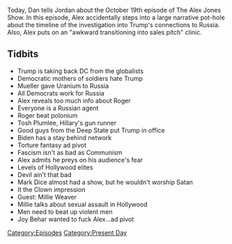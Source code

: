 {{DEFAULTSORT:
    #_EPISODE_0094:October 19, 2017
}}{{Episode
    | title           = October 19, 2017
    | caption         = [https://knowledgefight.libsyn.com/knowledge-fight-october-19-2017 Listen to this episode on Libsyn]
    | episodeNumber   = 94
    | length          = 01:31:19
    | airDate         = October 20, 2017
    | coverageDate    = October 19, 2017
    | episodeType     = [[:Category:Present Day|Present Day]]
    | appearance      = [[Robert Mueller]], [[Roger Stone]], [[Tosh Plumlee]], [[Joe Biden]], [[Mark Dice]], [[Millie Weaver]], [[Joy Behar]]
    | beverage        = Rip It Energy; Arizona Grapeade
    | oocDrop         = I renounce Jesus Christ!
    | previousEpisode = [[93: 2015 Investigation Last Looks]]
    | nextEpisode     = [[95: Project Camelot Break]]
}}

{{Stub}}

Today, Dan tells Jordan about the October 19th episode of The Alex Jones Show. In this episode, Alex accidentally steps into a large narrative pot-hole about the timeline of the investigation into Trump's connections to Russia. Also, Alex puts on an "awkward transitioning into sales pitch" clinic.

==Tidbits==

*Trump is taking back DC from the globalists
*Democratic mothers of soldiers hate Trump
*Mueller gave Uranium to Russia
*All Democrats work for Russia
*Alex reveals too much info about Roger
*Everyone is a Russian agent
*Roger beat polonium
*Tosh Plumlee, Hillary's gun runner
*Good guys from the Deep State put Trump in office
*Biden has a stay behind network
*Torture fantasy ad pivot
*Fascism isn't as bad as Communism
*Alex admits he preys on his audience's fear
*Levels of Hollywood elites
*Devil ain't that bad
*Mark Dice almost had a show, but he wouldn't worship Satan
*It the Clown impression
*Guest: Millie Weaver
*Millie talks about sexual assault in Hollywood
*Men need to beat up violent men
*Joy Behar wanted to fuck Alex...ad pivot

[[Category:Episodes]]
[[Category:Present Day]]
